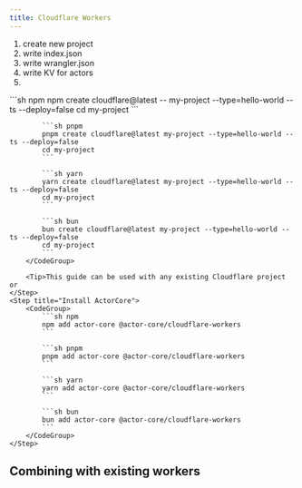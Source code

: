 ```yaml
---
title: Cloudflare Workers
---
```


1. create new project
2. write index.json
3. write wrangler.json
4. write KV for actors
5. 

<Steps>
	<Step title="Create New Workers Project">
		<CodeGroup>
			```sh npm
			npm create cloudflare@latest -- my-project --type=hello-world --ts --deploy=false
			cd my-project
			```

			```sh pnpm
			pnpm create cloudflare@latest my-project --type=hello-world --ts --deploy=false
			cd my-project
			```

			```sh yarn
			yarn create cloudflare@latest my-project --type=hello-world --ts --deploy=false
			cd my-project
			```

			```sh bun
			bun create cloudflare@latest my-project --type=hello-world --ts --deploy=false
			cd my-project
			```
		</CodeGroup>

		<Tip>This guide can be used with any existing Cloudflare project or 
	</Step>
	<Step title="Install ActorCore">
		<CodeGroup>
			```sh npm
			npm add actor-core @actor-core/cloudflare-workers
			```

    		```sh pnpm
    		pnpm add actor-core @actor-core/cloudflare-workers
    		```

    		```sh yarn
    		yarn add actor-core @actor-core/cloudflare-workers
    		```

    		```sh bun
    		bun add actor-core @actor-core/cloudflare-workers
    		```
    	</CodeGroup>
	</Step>
</Steps>


## Combining with existing workers
